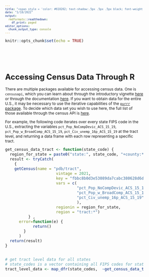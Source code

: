 ```yaml
---
title: "<span style = 'color: #610202; text-shadow:.5px .5px .5px black; font-weight: bold; '> • Census Data Reference Sheet •</span>"
date: "1/18/2022"
output: 
  rmdformats::readthedown:
    df_print: paged
editor_options: 
  chunk_output_type: console
---
```


<style type="text/css">
/* style information here: https://stackoverflow.com/questions/25646333/code-chunk-font-size-in-rmarkdown-with-knitr-and-latex */

body, td {
   font-size: 12px;
}
code.r {
/* this controls font size for code echoed from the chunk */
  font-size: 12px;
}
pre {
 /* this controls font size in the chunk */
  font-size: 10px
}
</style>



```r
knitr::opts_chunk$set(echo = TRUE)
```

<br><br><br>

# Accessing Census Data Through R 

There are multiple packages available for accessing census data. One is ```censusapi```, which you can learn about through the introductory vignette [here](https://cran.r-project.org/web/packages/censusapi/vignettes/getting-started.html) or through the documentation [here](https://cran.r-project.org/web/packages/censusapi/censusapi.pdf). If you want to obtain data for the entire U.S., it may be necessary to use the iterative capabilities of the [```purrr``` package](https://cran.r-project.org/web/packages/purrr/purrr.pdf).  To decide which data set you wish to use here, the full list of those available through the census API is [here](https://api.census.gov/data.html). 

For example, the following code iterates over every state FIPS code in the U.S., extracting the variables ```pct_Pop_NoCompDevic_ACS_15_19```, ```pct_Pop_w_BroadComp_ACS_15_19```, ```pct_Civ_unemp_16p_ACS_15_19``` at the tract level, and returning a data frame with each row representing a specific tract.




<div style = "font-size:1vw;">

```r

get_census_data_tract <- function(state_code) {
  region_for_state = paste0("state:", state_code, "+county:*")
  result <- tryCatch( 
    {
    getCensus(name = "pdb/tract",
                      vintage = 2021,
                      key = "fbbc8b0d3e53089da7cabc380628d6d46ae00444",
                      vars = c( 
                               "pct_Pop_NoCompDevic_ACS_15_19",
                               "pct_Pop_w_BroadComp_ACS_15_19",
                               "pct_Civ_unemp_16p_ACS_15_19"
                               ),
                      regionin = region_for_state,
                      region = "tract:*")
          } ,
      error=function(e) {
            return()
        } 
      )
  return(result)
}


# get tract level data for all states
# state_codes is a vector containing all FIPS codes for states in the U.S.
tract_level_data <- map_dfr(state_codes,  ~get_census_data_tract(.x))

```
 </div>

```r

```

